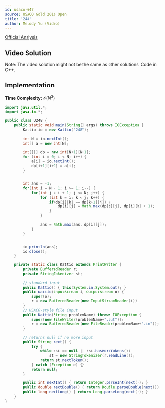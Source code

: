 ```yaml
---
id: usaco-647
source: USACO Gold 2016 Open
title: '248'
author: Melody Yu (Video)
---
```


[Official Analysis](http://www.usaco.org/current/data/sol_248_gold_open16.html)

## Video Solution

Note: The video solution might not be the same as other solutions. Code in C++.
<Youtube id="OdHxOYICx-o" />


## Implementation

**Time Complexity:** $\mathcal{O}(N^3)$

<LanguageSection>
<JavaSection>

```java
import java.util.*;
import java.io.*;

public class U248 {
	public static void main(String[] args) throws IOException {
		Kattio io = new Kattio("248");

		int N = io.nextInt();
		int[] a = new int[N];

		int[][] dp = new int[N+1][N+1];
		for (int i = 0; i < N; i++) {
			a[i] = io.nextInt();
			dp[i+1][i+1] = a[i];
		}


		int ans = -1;
		for(int i = N - 1; i >= 1; i--) {
			for(int j = i + 1; j <= N; j++) {
				for (int k = i; k < j; k++) {
					if(dp[i][k] == dp[k+1][j]) {
						dp[i][j] = Math.max(dp[i][j], dp[i][k] + 1);
					}
				}

				ans = Math.max(ans, dp[i][j]);
			}
		}


		io.println(ans);
		io.close();
	}

	private static class Kattio extends PrintWriter {
		private BufferedReader r;
		private StringTokenizer st;

		// standard input
		public Kattio() { this(System.in,System.out); }
		public Kattio(InputStream i, OutputStream o) {
			super(o);
			r = new BufferedReader(new InputStreamReader(i));
		}
		// USACO-style file input
		public Kattio(String problemName) throws IOException {
			super(new FileWriter(problemName+".out"));
			r = new BufferedReader(new FileReader(problemName+".in"));
		}

		// returns null if no more input
		public String next() {
			try {
				while (st == null || !st.hasMoreTokens())
					st = new StringTokenizer(r.readLine());
				return st.nextToken();
			} catch (Exception e) {}
			return null;
		}

		public int nextInt() { return Integer.parseInt(next()); }
		public double nextDouble() { return Double.parseDouble(next()); }
		public long nextLong() { return Long.parseLong(next()); }
	}
}
```

</JavaSection>
</LanguageSection>